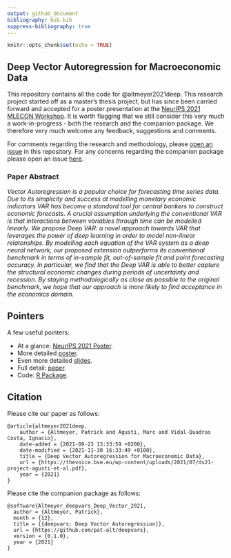 ```yaml
---
output: github_document
bibliography: bib.bib
suppress-bibliography: true
---
```


```r
knitr::opts_chunk$set(echo = TRUE)
```

## Deep Vector Autoregression for Macroeconomic Data

This repository contains all the code for @altmeyer2021deep. This research project started off as a master's thesis project, but has since been carried forward and accepted for a poster presentation at the [NeurIPS 2021 MLECON Workshop](https://nips.cc/Conferences/2021/ScheduleMultitrack?event=21847). It is worth flagging that we still consider this very much a work-in-progress - both the research and the companion package. We therefore very much welcome any feedback, suggestions and comments. 

For comments regarding the research and methodology, please [open an issue](https://github.com/pat-alt/deepvarsMacro/issues) in this repository. For any concerns regarding the companion package please open an issue [here](https://github.com/pat-alt/deepvars/issues).

### Paper Abstract

*Vector Autoregression is a popular choice for forecasting time series data. Due to its simplicity and success at modelling monetary economic indicators VAR has become a standard tool for central bankers to construct economic forecasts. A crucial assumption underlying the conventional VAR is that interactions between variables through time can be modelled linearly. We propose Deep VAR: a novel approach towards VAR that leverages the power of deep learning in order to model non-linear relatonships. By modelling each equation of the VAR system as a deep neural network, our proposed extension outperforms its conventional benchmark in terms of in-sample fit, out-of-sample fit and point forecasting accuracy. In particular, we find that the Deep VAR is able to better capture the structural economic changes during periods of uncertainty and recession. By staying methodologically as close as possible to the original benchmark, we hope that our approach is more likely to find acceptance in the economics domain.*

## Pointers

A few useful pointers:

- At a glance: [NeurIPS 2021 Poster](poster/neurips.pdf).
- More detailed [poster](poster/poster.pdf).
- Even more detailed [slides](presentation/presentation.pdf).
- Full detail: [paper](paper/paper.pdf).
- Code: [R Package](https://github.com/pat-alt/deepvars).

## Citation

Please cite our paper as follows:

```
@article{altmeyer2021deep,
	author = {Altmeyer, Patrick and Agusti, Marc and Vidal-Quadras Costa, Ignacio},
	date-added = {2021-09-23 13:33:59 +0200},
	date-modified = {2021-11-30 16:33:49 +0100},
	title = {Deep Vector Autoregression for Macroeconomic Data},
	url = {https://thevoice.bse.eu/wp-content/uploads/2021/07/ds21-project-agusti-et-al.pdf},
	year = {2021}
}
```

Please cite the companion package as follows:

```
@software{Altmeyer_deepvars_Deep_Vector_2021,
  author = {Altmeyer, Patrick},
  month = {12},
  title = {{deepvars: Deep Vector Autoregression}},
  url = {https://github.com/pat-alt/deepvars},
  version = {0.1.0},
  year = {2021}
}
```

